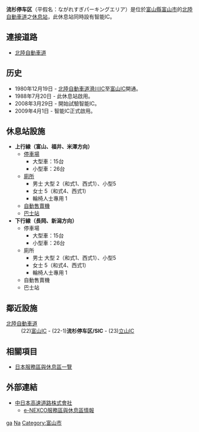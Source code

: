 {{unreferenced|time=2015-08-26T02:44:50+00:00}}
{{日本公路設施
|設施名稱 = 流杉停车区<br>流杉智能IC
|色 = 
|圖像 = Nagaresugi Parking Area 001.jpg
|pxl = 
|圖像簡介 = 
|公路名稱1 = [[北陸自動車道|北陸自動車道]]
|IC編號1 = 22-1
|收費站編號1 = 01-142
|記號1 = 流杉
|起點1 = [[米原JCT|米原JCT]]
|距離1 = 240.9
|上一設施1 = [[富山IC|富山IC]]
|上一設施距離1 = 6.6
|下一設施1 = [[立山IC|立山IC]]
|下一設施距離1 = 5.7
|連接道路 = 
|啟用日期 = 1988年7月20日（停车区）<br>2009年4月1日（SIC）
|停用日期 = 
|流量 = 
|智能IC = 24小時
|上行營業時間 = 
|上行油站 = 
|上行油站營業時間 = 
|下行營業時間 = 
|下行油站 = 
|下行油站營業時間 = 
|郵政編碼 = 939-8032
|所在地 = [[富山縣|富山縣]][[富山市|富山市]]流杉
|坐標 = {{coord|36|39|51.96|N|137|16|7.55|E}}
|備註 = 此休息站同時設有智能IC。
}}
'''流杉停车区'''（平假名：ながれすぎパーキングエリア）是位於[[富山縣|富山縣]][[富山市|富山市]]的[[北陸自動車道|北陸自動車道]]之[[休息站|休息站]]，此休息站同時設有智能IC。

== 連接道路 ==
* [[北陸自動車道|北陸自動車道]]

== 历史 ==
* 1980年12月19日 - [[北陸自動車道|北陸自動車道]][[滑川IC|滑川IC]]至[[富山IC|富山IC]]開通。
* 1988年7月20日 - 此休息站啟用。
* 2008年3月29日 - 開始試驗智能IC。
* 2009年4月1日 - 智能IC正式啟用。

==休息站設施==
*'''上行線（富山、福井、米澤方向）'''
**[[停車場|停車場]]
***大型車：15台
***小型車：26台
**[[廁所|廁所]]
***男士 大型 2（和式1、西式1）、小型5
***女士 5（和式4、西式1）
***輪椅人士專用 1
**[[自動售賣機|自動售賣機]]
**[[巴士站|巴士站]]
*'''下行線（長岡、新潟方向）'''
**停車場
***大型車：15台
***小型車：26台
**廁所
***男士 大型 2（和式1、西式1）、小型5
***女士 5（和式4、西式1）
***輪椅人士專用 1
**自動售賣機
**巴士站

== 鄰近設施 ==
; [[北陸自動車道|北陸自動車道]]
: (22)[[富山IC|富山IC]] - (22-1)'''流杉停车区/SIC''' - (23)[[立山IC|立山IC]]

== 相關項目 ==
* [[日本服務區與休息區一覽|日本服務區與休息區一覽]]

== 外部連結 ==
* [http://www.c-nexco.co.jp/ 中日本高速道路株式會社] {{Wayback|url=http://www.c-nexco.co.jp/ |date=20140729192458 }}
** [https://web.archive.org/web/20101130163046/http://www.driveplaza.com/dp/SapaTop e-NEXCO服務區與休息區情報]

{{北陸自動車道}}

[[Category:日本服務區與休息區_Na|ga]]
[[Category:富山縣服務區與休息區|Na]]
[[Category:富山市|Category:富山市]]